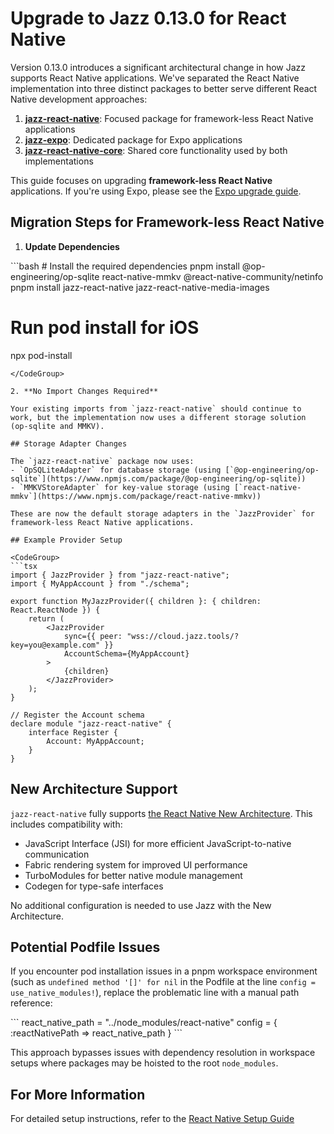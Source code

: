 

# Upgrade to Jazz 0.13.0 for React Native

Version 0.13.0 introduces a significant architectural change in how Jazz supports React Native applications. We've separated the React Native implementation into three distinct packages to better serve different React Native development approaches:

1. [**jazz-react-native**](https://www.npmjs.com/package/jazz-react-native): Focused package for framework-less React Native applications
2. [**jazz-expo**](https://www.npmjs.com/package/jazz-expo): Dedicated package for Expo applications
3. [**jazz-react-native-core**](https://www.npmjs.com/package/jazz-react-native-core): Shared core functionality used by both implementations


This guide focuses on upgrading **framework-less React Native** applications. If you're using Expo, please see the [Expo upgrade guide](/docs/react-native-expo/upgrade/0-13-0).

## Migration Steps for Framework-less React Native

1. **Update Dependencies**

<CodeGroup>
```bash
# Install the required dependencies
pnpm install @op-engineering/op-sqlite react-native-mmkv @react-native-community/netinfo
pnpm install jazz-react-native jazz-react-native-media-images

# Run pod install for iOS
npx pod-install
```
</CodeGroup>

2. **No Import Changes Required**

Your existing imports from `jazz-react-native` should continue to work, but the implementation now uses a different storage solution (op-sqlite and MMKV).

## Storage Adapter Changes

The `jazz-react-native` package now uses:
- `OpSQLiteAdapter` for database storage (using [`@op-engineering/op-sqlite`](https://www.npmjs.com/package/@op-engineering/op-sqlite))
- `MMKVStoreAdapter` for key-value storage (using [`react-native-mmkv`](https://www.npmjs.com/package/react-native-mmkv))

These are now the default storage adapters in the `JazzProvider` for framework-less React Native applications.

## Example Provider Setup

<CodeGroup>
```tsx
import { JazzProvider } from "jazz-react-native";
import { MyAppAccount } from "./schema";

export function MyJazzProvider({ children }: { children: React.ReactNode }) {
    return (
        <JazzProvider
            sync={{ peer: "wss://cloud.jazz.tools/?key=you@example.com" }}
            AccountSchema={MyAppAccount}
        >
            {children}
        </JazzProvider>
    );
}

// Register the Account schema
declare module "jazz-react-native" {
    interface Register {
        Account: MyAppAccount;
    }
}
```
</CodeGroup>

## New Architecture Support

`jazz-react-native` fully supports [the React Native New Architecture](https://reactnative.dev/docs/the-new-architecture/landing-page). This includes compatibility with:

- JavaScript Interface (JSI) for more efficient JavaScript-to-native communication
- Fabric rendering system for improved UI performance
- TurboModules for better native module management
- Codegen for type-safe interfaces

No additional configuration is needed to use Jazz with the New Architecture.

## Potential Podfile Issues

If you encounter pod installation issues in a pnpm workspace environment (such as `undefined method '[]' for nil` in the Podfile at the line `config = use_native_modules!`), replace the problematic line with a manual path reference:

<CodeGroup>
```
react_native_path = "../node_modules/react-native"
config = { :reactNativePath => react_native_path }
```
</CodeGroup>

This approach bypasses issues with dependency resolution in workspace setups where packages may be hoisted to the root `node_modules`.

## For More Information

For detailed setup instructions, refer to the [React Native Setup Guide](/docs/react-native/project-setup)